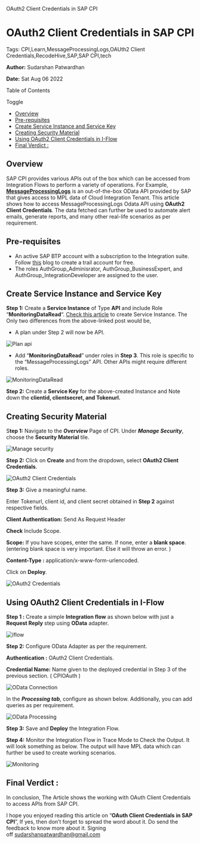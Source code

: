    OAuth2 Client Credentials in SAP CPI

OAuth2 Client Credentials in SAP CPI
====================================

Tags: CPI,Learn,MessageProcessingLogs,OAUth2 Client Credentials,RecodeHive,SAP,SAP CPI,tech

**Author:** Sudarshan Patwardhan

**Date:** Sat Aug 06 2022

Table of Contents

Toggle

*   [Overview](https://recodehive.com/oauth2-client-credentials-in-sap-cpi/#Overview "Overview")
*   [Pre-requisites](https://recodehive.com/oauth2-client-credentials-in-sap-cpi/#Pre-requisites "Pre-requisites")
*   [Create Service Instance and Service Key](https://recodehive.com/oauth2-client-credentials-in-sap-cpi/#Create_Service_Instance_and_Service_Key "Create Service Instance and Service Key")
*   [Creating Security Material](https://recodehive.com/oauth2-client-credentials-in-sap-cpi/#Creating_Security_Material "Creating Security Material")
*   [Using OAuth2 Client Credentials in I-Flow](https://recodehive.com/oauth2-client-credentials-in-sap-cpi/#Using_OAuth2_Client_Credentials_in_I-Flow "Using OAuth2 Client Credentials in I-Flow")
*   [Final Verdict :](https://recodehive.com/oauth2-client-credentials-in-sap-cpi/#Final_Verdict "Final Verdict :")

Overview
--------

SAP CPI provides various APIs out of the box which can be accessed from Integration Flows to perform a variety of operations. For Example, **[MessageProcessingLogs](https://api.sap.com/api/MessageProcessingLogs/overview)** is an out-of-the-box OData API provided by SAP that gives access to MPL data of Cloud Integration Tenant. This article shows how to access MessageProcessingLogs Odata API using **OAuth2 Client Credentials**. The data fetched can further be used to automate alert emails, generate reports, and many other real-life scenarios as per requirement.

Pre-requisites
--------------

*   An active SAP BTP account with a subscription to the Integration suite. Follow [this](https://recodehive.com/set-up-your-sap-cpi-trial-account/) blog to create a trail account for free.
*   The roles AuthGroup\_Adminisrator, AuthGroup\_BusinessExpert, and AuthGroup\_IntegrationDeveloper are assigned to the user.

Create Service Instance and Service Key
---------------------------------------

**Step 1:** Create a **Service Instance** of Type **API** and include Role “**MonitoringDataRead**“. [Check this article](https://recodehive.com/creating-instances-and-service-keys-in-sap-cpi/) to create Service Instance. The Only two differences from the above-linked post would be,

*   A plan under Step 2 will now be API.

![Plan api](https://recodehive.com/wp-content/uploads/2022/03/image-1.png)

*   Add “**MonitoringDataRead**” under roles in **Step 3**. This role is specific to the “MessageProcessingLogs” API. Other APIs might require different roles.

![MonitoringDataRead](https://recodehive.com/wp-content/uploads/2022/03/image-2.png)

**Step 2:** Create a **Service Key** for the above-created Instance and Note down the **clientid, clientsecret, and Tokenurl.**

Creating Security Material
--------------------------

S**tep 1:** Navigate to the **_Overview_** Page of CPI. Under _**Manage Security**_, choose the **Security Material** tile.

![Manage security](https://recodehive.com/wp-content/uploads/2022/03/image-3.png)

**Step 2:** Click on **Create** and from the dropdown, select **OAuth2 Client Credentials**.

![OAuth2 Client Credentials](https://recodehive.com/wp-content/uploads/2022/03/image-4.png)

**Step 3:** Give a meaningful name.

Enter Tokenurl, client id, and client secret obtained in **Step 2** against respective fields.

**Client Authentication:** Send As Request Header

**Check** Include Scope.

**Scope:** If you have scopes, enter the same. If none, enter a **blank space**. (entering blank space is very important. Else it will throw an error. )

**Content-Type :** application/x-www-form-urlencoded.

Click on **Deploy**.

![OAuth2 Credentials](https://recodehive.com/wp-content/uploads/2022/03/image-6.png)

Using OAuth2 Client Credentials in I-Flow
-----------------------------------------

**Step 1 :** Create a simple **Integration flow** as shown below with just a **Request Reply** step using **OData** adapter.

![iflow](https://recodehive.com/wp-content/uploads/2022/03/image-7.png)

**Step 2:** Configure OData Adapter as per the requirement.

**Authentication :** OAuth2 Client Credentials.

**Credential Name:** Name given to the deployed credential in Step 3 of the previous section. ( CPIOAuth )

![OData Connection](https://recodehive.com/wp-content/uploads/2022/03/image-8.png)

In the **_Processing tab_**, configure as shown below. Additionally, you can add queries as per requirement.

![OData Processing](https://recodehive.com/wp-content/uploads/2022/03/image-9.png)

**Step 3:** Save and **Deploy** the Integration Flow.

**Step 4:** Monitor the Integration Flow in Trace Mode to Check the Output. It will look something as below. The output will have MPL data which can further be used to create working scenarios.

![Monitoring](https://recodehive.com/wp-content/uploads/2022/03/image-10.png)

Final Verdict :
---------------

In conclusion, The Article shows the working with OAuth Client Credentials to access APIs from SAP CPI.

I hope you enjoyed reading this article on “**OAuth Client Credentials in SAP CPI**”, If yes, then don’t forget to spread the word about it. Do send the feedback to know more about it. Signing off [sudarshanpatwardhan@gmail.com](mailto:sudarshanpatwardhan@gmail.com)